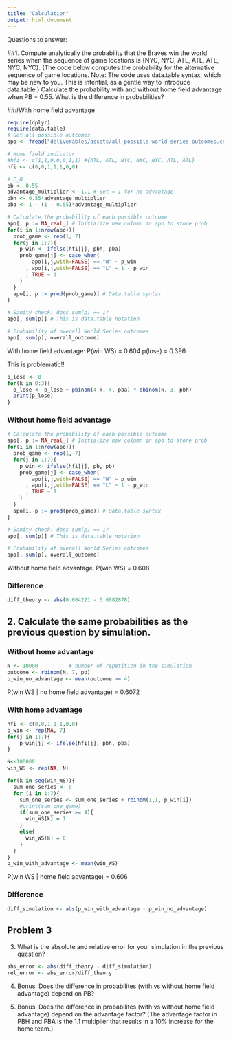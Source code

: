 ```yaml
---
title: "Calculation"
output: html_document
---
```


Questions to answer:

##1. 
Compute analytically the probability that the Braves win the world series when the sequence of game locations is {NYC, NYC, ATL, ATL, ATL, NYC, NYC}. (The code below computes the probability for the alternative sequence of game locations. Note: The code uses data.table syntax, which may be new to you. This is intential, as a gentle way to introduce data.table.) Calculate the probability with and without home field advantage when PB = 0.55. What is the difference in probabilities?

###With home field advantage
```r
require(dplyr)
require(data.table)
# Get all possible outcomes
apo <- fread("deliverables/assets/all-possible-world-series-outcomes.csv")

# Home field indicator
#hfi <- c(1,1,0,0,0,1,1) #{ATL, ATL, NYC, NYC, NYC, ATL, ATL}
hfi <- c(0,0,1,1,1,0,0)

# P_B
pb <- 0.55
advantage_multiplier <- 1.1 # Set = 1 for no advantage
pbh <- 0.55*advantage_multiplier
pba <- 1 - (1 - 0.55)*advantage_multiplier
```

```r
# Calculate the probability of each possible outcome
apo[, p := NA_real_] # Initialize new column in apo to store prob
for(i in 1:nrow(apo)){
  prob_game <- rep(1, 7)
  for(j in 1:7){
    p_win <- ifelse(hfi[j], pbh, pba)
    prob_game[j] <- case_when(
        apo[i,j,with=FALSE] == "W" ~ p_win
      , apo[i,j,with=FALSE] == "L" ~ 1 - p_win
      , TRUE ~ 1
    )
  }
  apo[i, p := prod(prob_game)] # Data.table syntax
}

# Sanity check: does sum(p) == 1?
apo[, sum(p)] # This is data.table notation

# Probability of overall World Series outcomes
apo[, sum(p), overall_outcome]
```
With home field advantage:
P(win WS) = 0.604
p(lose) = 0.396

This is problematic!!
```r
p_lose <- 0
for(k in 0:3){
  p_lose <- p_lose + pbinom(4-k, 4, pba) * dbinom(k, 3, pbh)
  print(p_lose)
}
```

### Without home field advantage
```r
# Calculate the probability of each possible outcome
apo[, p := NA_real_] # Initialize new column in apo to store prob
for(i in 1:nrow(apo)){
  prob_game <- rep(1, 7)
  for(j in 1:7){
    p_win <- ifelse(hfi[j], pb, pb)
    prob_game[j] <- case_when(
        apo[i,j,with=FALSE] == "W" ~ p_win
      , apo[i,j,with=FALSE] == "L" ~ 1 - p_win
      , TRUE ~ 1
    )
  }
  apo[i, p := prod(prob_game)] # Data.table syntax
}

# Sanity check: does sum(p) == 1?
apo[, sum(p)] # This is data.table notation

# Probability of overall World Series outcomes
apo[, sum(p), overall_outcome]
```
Without home field advantage, P(win WS) = 0.608

### Difference
```r
diff_theory <- abs(0.604221 - 0.6082878)
```


## 2. Calculate the same probabilities as the previous question by simulation.

### Without home advantage
```r
N <- 10000          # number of repetition in the simulation
outcome <- rbinom(N, 7, pb)
p_win_no_advantage <- mean(outcome >= 4)
```
P(win WS | no home field advantage) = 0.6072


### With home advantage
```r
hfi <- c(0,0,1,1,1,0,0)
p_win <- rep(NA, 7)
for(j in 1:7){
    p_win[j] <- ifelse(hfi[j], pbh, pba)
}
```

```r
N<-100000
win_WS <- rep(NA, N)

for(k in seq(win_WS)){
  sum_one_series <- 0
  for (i in 1:7){
    sum_one_series <- sum_one_series + rbinom(1,1, p_win[i])
    #print(sum_one_game)
    if(sum_one_series >= 4){
      win_WS[k] = 1
    }
    else{
      win_WS[k] = 0
    }
  }
}
p_win_with_advantage <- mean(win_WS)
```
P(win WS | home field advantage) = 0.606

### Difference
```r
diff_simulation <- abs(p_win_with_advantage - p_win_no_advantage)
```

## Problem 3
3. What is the absolute and relative error for your simulation in the previous question?

```r
abs_error <- abs(diff_theory - diff_simulation)
rel_error <- abs_error/diff_theory
```


4. Bonus. Does the difference in probabilites (with vs without home field advantage) depend on PB?



5. Bonus. Does the difference in probabilites (with vs without home field advantage) depend on the advantage factor? (The advantage factor in PBH and PBA is the 1.1 multiplier that results in a 10% increase for the home team.)